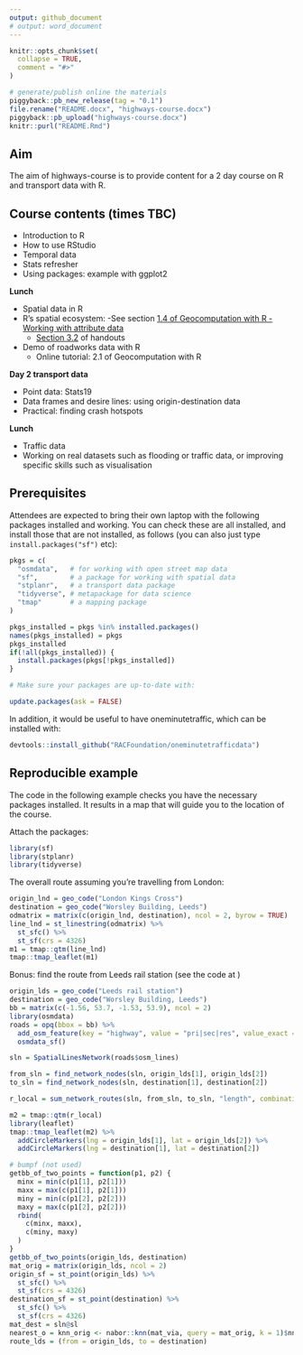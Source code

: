 ```yaml
---
output: github_document
# output: word_document
---
```


<!-- README.md is generated from README.Rmd. Please edit that file -->

```r
knitr::opts_chunk$set(
  collapse = TRUE,
  comment = "#>"
)
```

```r
# generate/publish online the materials
piggyback::pb_new_release(tag = "0.1")
file.rename("README.docx", "highways-course.docx")
piggyback::pb_upload("highways-course.docx")
knitr::purl("README.Rmd")
```

## Aim

The aim of highways-course is to provide content for a 2 day course on R and transport data with R.

## Course contents (times TBC)

- Introduction to R
- How to use RStudio 
- Temporal data
- Stats refresher
- Using packages: example with ggplot2

**Lunch**

- Spatial data in R
- R's spatial ecosystem:
  -See section [1.4 of Geocomputation with R  - Working with attribute data](https://geocompr.robinlovelace.net/intro.html#rs-spatial-ecosystem)
  - [Section 3.2](https://geocompr.robinlovelace.net/attr.html#vector-attribute-manipulation) of handouts

- Demo of roadworks data with R
  - Online tutorial: 2.1 of Geocomputation with R

**Day 2 transport data**

- Point data: Stats19
- Data frames and desire lines: using origin-destination data
- Practical: finding crash hotspots

**Lunch**

- Traffic data
- Working on real datasets such as flooding or traffic data, or improving specific skills such as visualisation
<!-- (MIDAS Gold) -->

<!-- ## Optional extras (to discuss) -->

<!-- - Roadworks data (HTDD/Scottish/Leeds data - HE have data?) -->
<!-- - Stats19 -->
<!-- - Routing engines -->
<!-- - Air pollution -->
<!-- - Traffic data (other) -->

<!-- ## To discuss/confirm -->

<!-- - 10 ppl HE + 8 RAC  -->
<!-- - Managed work laptops - install pre-requisites - pre-reqs document. -->
<!-- - Demonstrators (ask Josh - possible fee, ask Maxine should be fine) -->
<!-- - Ivo Helper -->
<!-- - Location: look into it - plus refreshments -->
<!--   - None HE Leeds -->
<!--   - Maybe HE Birmingham -->
<!--   - Maybe RAC -->
<!-- - Timing: mid November or w/c 10th Dec -->

## Prerequisites

Attendees are expected to bring their own laptop with the following packages installed and working.
You can check these are all installed, and install those that are not installed, as follows (you can also just type `install.packages("sf")` etc):

```r
pkgs = c(
  "osmdata",   # for working with open street map data
  "sf",        # a package for working with spatial data
  "stplanr",   # a transport data package
  "tidyverse", # metapackage for data science
  "tmap"       # a mapping package
)

pkgs_installed = pkgs %in% installed.packages()
names(pkgs_installed) = pkgs
pkgs_installed
if(!all(pkgs_installed)) {
  install.packages(pkgs[!pkgs_installed])
}

# Make sure your packages are up-to-date with:

update.packages(ask = FALSE)
```

In addition, it would be useful to have oneminutetraffic, which can be installed with:

```r
devtools::install_github("RACFoundation/oneminutetrafficdata")
```


## Reproducible example

The code in the following example checks you have the necessary packages installed.
It results in a map that will guide you to the location of the course.

Attach the packages:

```r
library(sf)
library(stplanr)
library(tidyverse)
```

The overall route assuming you're travelling from London:

```r
origin_lnd = geo_code("London Kings Cross")
destination = geo_code("Worsley Building, Leeds")
odmatrix = matrix(c(origin_lnd, destination), ncol = 2, byrow = TRUE)
line_lnd = st_linestring(odmatrix) %>% 
  st_sfc() %>% 
  st_sf(crs = 4326)
m1 = tmap::qtm(line_lnd)
tmap::tmap_leaflet(m1)
```

Bonus: find the route from Leeds rail station 
(see the code at )

```r
origin_lds = geo_code("Leeds rail station")
destination = geo_code("Worsley Building, Leeds")
bb = matrix(c(-1.56, 53.7, -1.53, 53.9), ncol = 2)
library(osmdata)
roads = opq(bbox = bb) %>% 
  add_osm_feature(key = "highway", value = "pri|sec|res", value_exact = FALSE) %>% 
  osmdata_sf()
```


```r
sln = SpatialLinesNetwork(roads$osm_lines)

from_sln = find_network_nodes(sln, origin_lds[1], origin_lds[2])
to_sln = find_network_nodes(sln, destination[1], destination[2])

r_local = sum_network_routes(sln, from_sln, to_sln, "length", combinations = F)

m2 = tmap::qtm(r_local)
library(leaflet)
tmap::tmap_leaflet(m2) %>% 
  addCircleMarkers(lng = origin_lds[1], lat = origin_lds[2]) %>% 
  addCircleMarkers(lng = destination[1], lat = destination[2])
```

```r
# bumpf (not used)
getbb_of_two_points = function(p1, p2) {
  minx = min(c(p1[1], p2[1]))
  maxx = max(c(p1[1], p2[1]))
  miny = min(c(p1[2], p2[2]))
  maxy = max(c(p1[2], p2[2]))
  rbind(
    c(minx, maxx),
    c(miny, maxy)
  )
}
getbb_of_two_points(origin_lds, destination)
mat_orig = matrix(origin_lds, ncol = 2)
origin_sf = st_point(origin_lds) %>% 
  st_sfc() %>% 
  st_sf(crs = 4326)
destination_sf = st_point(destination) %>% 
  st_sfc() %>% 
  st_sf(crs = 4326)
mat_dest = sln@sl
nearest_o = knn_orig <- nabor::knn(mat_via, query = mat_orig, k = 1)$nn.idx
route_lds = (from = origin_lds, to = destination)
```
